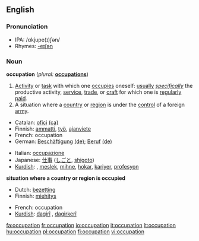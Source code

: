==English==

===Pronunciation===
*IPA: /ɑkjupe(ɪ)ʃən/
*Rhymes: [[Rhymes:English:-eɪʃǝn|-eɪʃǝn]]

===Noun===
'''occupation'''  (''plural:'' '''[[occupations]]''')
# [[Activity]] or [[task]] with which one [[occupies]] oneself: [[usually]] ''[[specifically]]'' the productive activity, [[service]], [[trade]], or [[craft]] for which one is [[regularly]] [[paid]].
# A situation where a [[country]] or [[region]] is under the [[control]] of a foreign [[army]].


{{top}}
*Catalan: [[ofici]] {{m}} [[:ca:ofici|(ca)]] 
*Finnish: [[ammatti]], [[työ]], [[ajanviete]]
*French: occupation {{f}}
*German: [[Beschäftigung]] {{f}} [[:de:Beschäftigung|(de)]]; [[Beruf]] {{m}} [[:de:Beruf|(de)]]
{{mid}}
*Italian: [[occupazione]] {{f}}
*Japanese: [[仕事]] ([[しごと]], [[shigoto]])
*[[Kurdish]]: {{trad|ku|pîşe}}, [[meslek]], [[mihne]], [[hokar]], [[kariyer]], [[profesyon]]
{{bottom}}

'''situation where a country or region is occupied'''
{{top}}
*Dutch: [[bezetting]]
*Finnish: [[miehitys]]
{{mid}}
*French: occupation  {{f}}
*[[Kurdish]]: [[dagirî]] {{f}}, [[dagirkerî]] {{f}}
{{bottom}}

[[fa:occupation]]
[[fr:occupation]]
[[io:occupation]]
[[it:occupation]]
[[lt:occupation]]
[[hu:occupation]]
[[pl:occupation]]
[[fi:occupation]]
[[vi:occupation]]